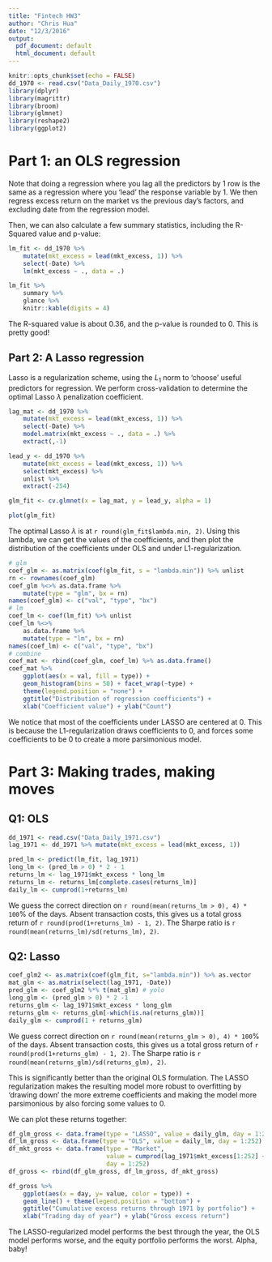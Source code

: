 ```yaml
---
title: "Fintech HW3"
author: "Chris Hua"
date: "12/3/2016"
output:
  pdf_document: default
  html_document: default
---
```


```r
knitr::opts_chunk$set(echo = FALSE)
dd_1970 <- read.csv("Data_Daily_1970.csv")
library(dplyr)
library(magrittr)
library(broom)
library(glmnet)
library(reshape2)
library(ggplot2)
```

# Part 1: an OLS regression

Note that doing a regression where you lag all the predictors by 1 row is the same as a regression where you 'lead' the response variable by 1. We then regress excess return on the market vs the previous day's factors, and excluding date from the regression model.

Then, we can also calculate a few summary statistics, including the R-Squared value and p-value:

```r
lm_fit <- dd_1970 %>%
    mutate(mkt_excess = lead(mkt_excess, 1)) %>%
    select(-Date) %>%
    lm(mkt_excess ~ ., data = .) 

lm_fit %>% 
    summary %>%
    glance %>% 
    knitr::kable(digits = 4)
```

The R-squared value is about 0.36, and the p-value is rounded to 0. This is pretty good!

## Part 2: A Lasso regression

Lasso is a regularization scheme, using the $L_1$ norm to 'choose' useful predictors for regression. We perform cross-validation to determine the optimal Lasso $\lambda$ penalization coefficient.

```r
lag_mat <- dd_1970 %>%
    mutate(mkt_excess = lead(mkt_excess, 1)) %>%
    select(-Date) %>%
    model.matrix(mkt_excess ~ ., data = .) %>%
    extract(,-1)

lead_y <- dd_1970 %>%
    mutate(mkt_excess = lead(mkt_excess, 1)) %>% 
    select(mkt_excess) %>% 
    unlist %>%
    extract(-254)

glm_fit <- cv.glmnet(x = lag_mat, y = lead_y, alpha = 1)
```

```r
plot(glm_fit)
```

The optimal Lasso $\lambda$ is at `r round(glm_fit$lambda.min, 2)`. Using this lambda, we can get the values of the coefficients, and then plot the distribution of the coefficients under OLS and under L1-regularization.

```r
# glm
coef_glm <- as.matrix(coef(glm_fit, s = "lambda.min")) %>% unlist
rn <- rownames(coef_glm)
coef_glm %<>% as.data.frame %>%
    mutate(type = "glm", bx = rn)
names(coef_glm) <- c("val", "type", "bx")
# lm
coef_lm <- coef(lm_fit) %>% unlist
coef_lm %<>% 
    as.data.frame %>%
    mutate(type = "lm", bx = rn)
names(coef_lm) <- c("val", "type", "bx")
# combine
coef_mat <- rbind(coef_glm, coef_lm) %>% as.data.frame()
coef_mat %>% 
    ggplot(aes(x = val, fill = type)) +
    geom_histogram(bins = 50) + facet_wrap(~type) +
    theme(legend.position = "none") + 
    ggtitle("Distribution of regression coefficients") +
    xlab("Coefficient value") + ylab("Count")
```

We notice that most of the coefficients under LASSO are centered at 0. This is because the L1-regularization draws coefficients to 0, and forces some coefficients to be 0 to create a more parsimonious model. 

# Part 3: Making trades, making moves

## Q1: OLS

```r
dd_1971 <- read.csv("Data_Daily_1971.csv")
lag_1971 <- dd_1971 %>% mutate(mkt_excess = lead(mkt_excess, 1))
```

```r
pred_lm <- predict(lm_fit, lag_1971)
long_lm <- (pred_lm > 0) * 2 - 1 
returns_lm <- lag_1971$mkt_excess * long_lm
returns_lm <- returns_lm[complete.cases(returns_lm)]
daily_lm <- cumprod(1+returns_lm)
```

We guess the correct direction on `r round(mean(returns_lm > 0), 4) * 100`\% of the days. Absent transaction costs, this gives us a total gross return of `r round(prod(1+returns_lm) - 1, 2)`. The Sharpe ratio is `r round(mean(returns_lm)/sd(returns_lm), 2)`.

## Q2: Lasso

```r
coef_glm2 <- as.matrix(coef(glm_fit, s="lambda.min")) %>% as.vector
mat_glm <- as.matrix(select(lag_1971, -Date))
pred_glm <- coef_glm2 %*% t(mat_glm) # yolo
long_glm <- (pred_glm > 0) * 2 -1
returns_glm <- lag_1971$mkt_excess * long_glm
returns_glm <- returns_glm[-which(is.na(returns_glm))]
daily_glm <- cumprod(1 + returns_glm)
```

We guess correct direction on `r round(mean(returns_glm > 0), 4) * 100`\%  of the days. Absent transaction costs, this gives us a total gross return of `r round(prod(1+returns_glm) - 1, 2)`. The Sharpe ratio is `r round(mean(returns_glm)/sd(returns_glm), 2)`.

This is significantly better than the original OLS formulation. The LASSO regularization makes the resulting model more robust to overfitting by 'drawing down' the more extreme coefficients and making the model more parsimonious by also forcing some values to 0. 

We can plot these returns together:

```r
df_glm_gross <- data.frame(type = "LASSO", value = daily_glm, day = 1:252)
df_lm_gross <- data.frame(type = "OLS", value = daily_lm, day = 1:252)
df_mkt_gross <- data.frame(type = "Market", 
                           value = cumprod(lag_1971$mkt_excess[1:252] + 1),
                           day = 1:252)
df_gross <- rbind(df_glm_gross, df_lm_gross, df_mkt_gross)

df_gross %>% 
    ggplot(aes(x = day, y= value, color = type)) + 
    geom_line() + theme(legend.position = "bottom") +
    ggtitle("Cumulative excess returns through 1971 by portfolio") +
    xlab("Trading day of year") + ylab("Gross excess return")
```

The LASSO-regularized model performs the best through the year, the OLS model performs worse, and the equity portfolio performs the worst. Alpha, baby!

